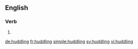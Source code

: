 ==English==

===Verb===
{{head|en}}

# {{present participle of|huddle|lang=en}}

[[de:huddling]]
[[fr:huddling]]
[[simple:huddling]]
[[sv:huddling]]
[[vi:huddling]]